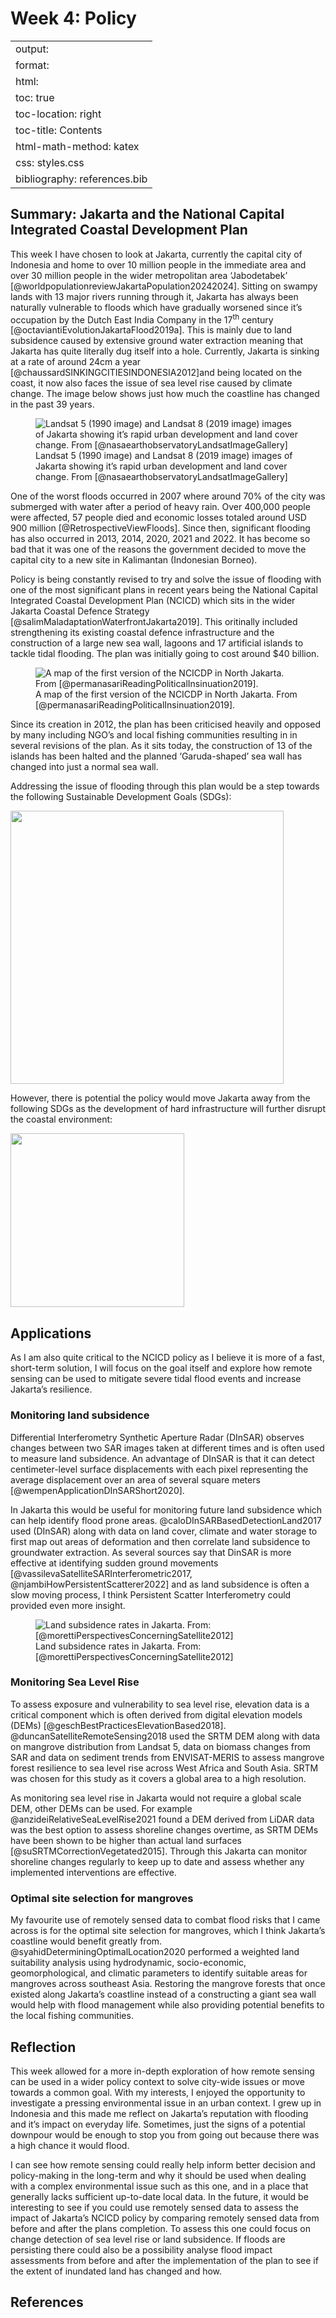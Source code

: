 # Week 4: Policy {.unnumbered}

---
output:
  format:
  html:
toc: true
toc-location: right
toc-title: Contents
html-math-method: katex
css: styles.css
bibliography: references.bib
---

## Summary: Jakarta and the National Capital Integrated Coastal Development Plan

This week I have chosen to look at Jakarta, currently the capital city of Indonesia and home to over 10 million people in the immediate area and over 30 million people in the wider metropolitan area 'Jabodetabek' [@worldpopulationreviewJakartaPopulation20242024]. Sitting on swampy lands with 13 major rivers running through it, Jakarta has always been naturally vulnerable to floods which have gradually worsened since it's occupation by the Dutch East India Company in the 17^th^ century [@octaviantiEvolutionJakartaFlood2019a]. This is mainly due to land subsidence caused by extensive ground water extraction meaning that Jakarta has quite literally dug itself into a hole. Currently, Jakarta is sinking at a rate of around 24cm a year [@chaussardSINKINGCITIESINDONESIA2012]and being located on the coast, it now also faces the issue of sea level rise caused by climate change. The image below shows just how much the coastline has changed in the past 39 years.

![Landsat 5 (1990 image) and Landsat 8 (2019 image) images of Jakarta showing it's rapid urban development and land cover change. From [@nasaearthobservatoryLandsatImageGallery]](jakarta_landcover.png){fig-align="center"}

One of the worst floods occurred in 2007 where around 70% of the city was submerged with water after a period of heavy rain. Over 400,000 people were affected, 57 people died and economic losses totaled around USD 900 million [@RetrospectiveViewFloods]. Since then, significant flooding has also occurred in 2013, 2014, 2020, 2021 and 2022. It has become so bad that it was one of the reasons the government decided to move the capital city to a new site in Kalimantan (Indonesian Borneo).

Policy is being constantly revised to try and solve the issue of flooding with one of the most significant plans in recent years being the National Capital Integrated Coastal Development Plan (NCICD) which sits in the wider Jakarta Coastal Defence Strategy [@salimMaladaptationWaterfrontJakarta2019]. This oritinally included strengthening its existing coastal defence infrastructure and the construction of a large new sea wall, lagoons and 17 artificial islands to tackle tidal flooding. The plan was initially going to cost around \$40 billion.

![A map of the first version of the NCICDP in North Jakarta. From [@permanasariReadingPoliticalInsinuation2019].](garuda_island.png){fig-align="center"}

Since its creation in 2012, the plan has been criticised heavily and opposed by many including NGO's and local fishing communities resulting in in several revisions of the plan. As it sits today, the construction of 13 of the islands has been halted and the planned 'Garuda-shaped' sea wall has changed into just a normal sea wall.

Addressing the issue of flooding through this plan would be a step towards the following Sustainable Development Goals (SDGs):

![](Screenshot%202024-02-01%20093141.png){fig-align="center" width="437"}

However, there is potential the policy would move Jakarta away from the following SDGs as the development of hard infrastructure will further disrupt the coastal environment:

![](Screenshot%202024-02-01%20093418.png){fig-align="center" width="278"}

## Applications

As I am also quite critical to the NCICD policy as I believe it is more of a fast, short-term solution, I will focus on the goal itself and explore how remote sensing can be used to mitigate severe tidal flood events and increase Jakarta's resilience.

### **Monitoring land subsidence**

Differential Interferometry Synthetic Aperture Radar (DInSAR) observes changes between two SAR images taken at different times and is often used to measure land subsidence. An advantage of DInSAR is that it can detect centimeter-level surface displacements with each pixel representing the average displacement over an area of several square meters [@wempenApplicationDInSARShort2020].

In Jakarta this would be useful for monitoring future land subsidence which can help identify flood prone areas. @caloDInSARBasedDetectionLand2017 used (DInSAR) along with data on land cover, climate and water storage to first map out areas of deformation and then correlate land subsidence to groundwater extraction. As several sources say that DinSAR is more effective at identifying sudden ground movements [@vassilevaSatelliteSARInterferometric2017, @njambiHowPersistentScatterer2022] and as land subsidence is often a slow moving process, I think Persistent Scatter Interferometry could provided even more insight.

![Land subsidence rates in Jakarta. From: [@morettiPerspectivesConcerningSatellite2012]](jkt_land_sub.ppm){fig-align="center"}

### Monitoring Sea Level Rise

To assess exposure and vulnerability to sea level rise, elevation data is a critical component which is often derived from digital elevation models (DEMs) [@geschBestPracticesElevationBased2018]. @duncanSatelliteRemoteSensing2018 used the SRTM DEM along with data on mangrove distribution from Landsat 5, data on biomass changes from SAR and data on sediment trends from ENVISAT-MERIS to assess mangrove forest resilience to sea level rise across West Africa and South Asia. SRTM was chosen for this study as it covers a global area to a high resolution.

As monitoring sea level rise in Jakarta would not require a global scale DEM, other DEMs can be used. For example @anzideiRelativeSeaLevelRise2021 found a DEM derived from LiDAR data was the best option to assess shoreline changes overtime, as SRTM DEMs have been shown to be higher than actual land surfaces [@suSRTMCorrectionVegetated2015]. Through this Jakarta can monitor shoreline changes regularly to keep up to date and assess whether any implemented interventions are effective.

### **Optimal site selection for mangroves**

My favourite use of remotely sensed data to combat flood risks that I came across is for the optimal site selection for mangroves, which I think Jakarta's coastline would benefit greatly from. @syahidDeterminingOptimalLocation2020 performed a weighted land suitability analysis using hydrodynamic, socio-economic, geomorphological, and climatic parameters to identify suitable areas for mangroves across southeast Asia. Restoring the mangrove forests that once existed along Jakarta's coastline instead of a constructing a giant sea wall would help with flood management while also providing potential benefits to the local fishing communities.

## Reflection

This week allowed for a more in-depth exploration of how remote sensing can be used in a wider policy context to solve city-wide issues or move towards a common goal. With my interests, I enjoyed the opportunity to investigate a pressing environmental issue in an urban context. I grew up in Indonesia and this made me reflect on Jakarta's reputation with flooding and it's impact on everyday life. Sometimes, just the signs of a potential downpour would be enough to stop you from going out because there was a high chance it would flood.

I can see how remote sensing could really help inform better decision and policy-making in the long-term and why it should be used when dealing with a complex environmental issue such as this one, and in a place that generally lacks sufficient up-to-date local data. In the future, it would be interesting to see if you could use remotely sensed data to assess the impact of Jakarta's NCICD policy by comparing remotely sensed data from before and after the plans completion. To assess this one could focus on change detection of sea level rise or land subsidence. If floods are persisting there could also be a possibility analyse flood impact assessments from before and after the implementation of the plan to see if the extent of inundated land has changed and how.

## References
